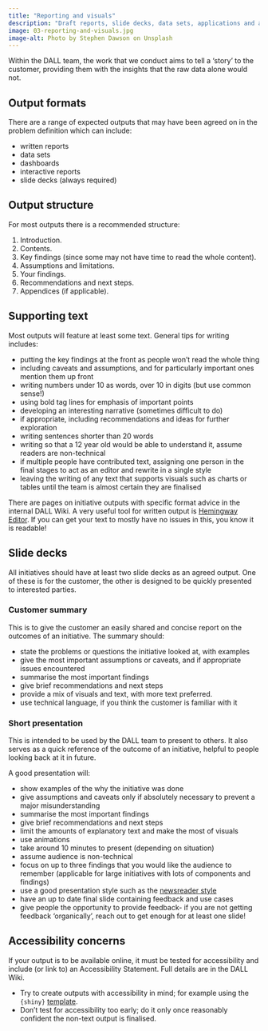 ```yaml
---
title: "Reporting and visuals"
description: "Draft reports, slide decks, data sets, applications and any other agreed outputs."
image: 03-reporting-and-visuals.jpg
image-alt: Photo by Stephen Dawson on Unsplash
---
```


Within the DALL team, the work that we conduct aims to tell a 'story' to the customer, providing them with the insights that the raw data alone would not.

## Output formats
There are a range of expected outputs that may have been agreed on in the problem definition which can include:

- written reports
- data sets
- dashboards
- interactive reports
- slide decks (always required)

## Output structure
For most outputs there is a recommended structure:

1. Introduction.
2. Contents.
3. Key findings (since some may not have time to read the whole content).
4. Assumptions and limitations.
5. Your findings.
6. Recommendations and next steps.
7. Appendices (if applicable).

## Supporting text
Most outputs will feature at least some text. General tips for writing includes:

- putting the key findings at the front as people won't read the whole thing
- including caveats and assumptions, and for particularly important ones mention them up front
- writing numbers under 10 as words, over 10 in digits (but use common sense!)
- using bold tag lines for emphasis of important points
- developing an interesting narrative (sometimes difficult to do)
- if appropriate, including recommendations and ideas for further exploration
- writing sentences shorter than 20 words
- writing so that a 12 year old would be able to understand it, assume readers are non-technical
- if multiple people have contributed text, assigning one person in the final stages to act as an editor and rewrite in a single style
- leaving the writing of any text that supports visuals such as charts or tables until the team is almost certain they are finalised

There are pages on initiative outputs with specific format advice in the internal DALL Wiki. A very useful tool for written output is [Hemingway Editor](https://hemingwayapp.com/). If you can get your text to mostly have no issues in this, you know it is readable!

## Slide decks
All initiatives should have at least two slide decks as an agreed output. One of these is for the customer, the other is designed to be quickly presented to interested parties.

### Customer summary
This is to give the customer an easily shared and concise report on the outcomes of an initiative. The summary should:

- state the problems or questions the initiative looked at, with examples
- give the most important assumptions or caveats, and if appropriate issues encountered
- summarise the most important findings
- give brief recommendations and next steps
- provide a mix of visuals and text, with more text preferred.
- use technical language, if you think the customer is familiar with it

### Short presentation
This is intended to be used by the DALL team to present to others. It also serves as a quick reference of the outcome of an initiative, helpful to people looking back at it in future.

A good presentation will:

- show examples of the why the initiative was done
- give assumptions and caveats only if absolutely necessary to prevent a major misunderstanding
- summarise the most important findings
- give brief recommendations and next steps
- limit the amounts of explanatory text and make the most of visuals
- use animations
- take around 10 minutes to present (depending on situation)
- assume audience is non-technical
- focus on up to three findings that you would like the audience to remember (applicable for large initiatives with lots of components and findings)
- use a good presentation style such as the [newsreader style](https://www.revolutionlearning.co.uk/article/newsreader-style-presentation-structure/)
- have an up to date final slide containing feedback and use cases
- give people the opportunity to provide feedback- if you are not getting feedback 'organically', reach out to get enough for at least one slide!

## Accessibility concerns
If your output is to be available online, it must be tested for accessibility and include (or link to) an Accessibility Statement. Full details are in the DALL Wiki.

- Try to create outputs with accessibility in mind; for example using the `{shiny}` [template](https://github.com/nhsbsa-data-analytics/nhsbsaShinyR).
- Don't test for accessibility too early; do it only once reasonably confident the non-text output is finalised.
